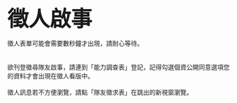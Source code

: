 
<font size="10px"><div align="center"><strong>徵人啟事</strong></div></font>

<div align="center">徵人表單可能會需要數秒鐘才出現，請耐心等待。
<br><br><br>欲刊登徵尋隊友啟事，請連到「能力調查表」登記，記得勾選個資公開同意選項您的資料才會出現在徵人看版中。
<br><br>徵人訊息若不方便瀏覽，請點「隊友徵求表」在跳出的新視窗瀏覽。</div>
